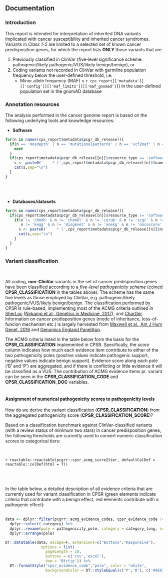 ## Documentation

### Introduction

This report is intended for interpretation of inherited DNA variants implicated with cancer susceptibility and inherited cancer syndromes. Variants in *Class 1-5* are limited to a selected set of known cancer predisposition genes, for which the report lists __ONLY__ those variants that are

1. Previously classified in ClinVar (five-level significance scheme: pathogenic/likely pathogenic/VUS/likely benign/benign), or
2. Coding variants not recorded in ClinVar with germline population frequency below the user-defined threshold, i.e. 
    * Minor allele frequency (MAF) < `r cps_report[['metadata']][['config']][['maf_limits']][['maf_gnomad']]`) in the user-defined population set in the gnomAD database


### Annotation resources

The analysis performed in the cancer genome report is based on the following underlying tools and knowledge resources:

* __Software__ 
```r
for(n in names(cps_report$metadata$pcgr_db_release)){
  if(n == 'mosdepth' | n == 'mutationalpatterns' | n == 'vcf2maf' | n == 'maftools'){
    next
  }
  if(cps_report$metadata$pcgr_db_release[[n]]$resource_type == 'software'){
    s <- paste0('    * [',cps_report$metadata$pcgr_db_release[[n]]$name,'](',cps_report$metadata$pcgr_db_release[[n]]$url,') - ',cps_report$metadata$pcgr_db_release[[n]]$description, ' (',cps_report$metadata$pcgr_db_release[[n]]$version,')')
    cat(s,sep="\n")
  }
}

```
<br><br>

* __Databases/datasets__ 
```r
for(n in names(cps_report$metadata$pcgr_db_release)){
  if(cps_report$metadata$pcgr_db_release[[n]]$resource_type != 'software'){
    if(n != 'cbmdb' & n != 'chembl' & n != 'corum' & n != 'icgc' & n != 'tcga' & n != 'cosmic' & n != 'dgidb' & n != 'ct' & 
       n != 'kegg' & n != 'disgenet' & n != 'onekg' & n != 'oncoscore' & n != 'tcga-pcdm' & n != 'opentargets'){
      s <- paste0('    * [',cps_report$metadata$pcgr_db_release[[n]]$name,'](',cps_report$metadata$pcgr_db_release[[n]]$url,') - ',cps_report$metadata$pcgr_db_release[[n]]$description, ' (',cps_report$metadata$pcgr_db_release[[n]]$version,')')
      cat(s,sep="\n")
    }
  }
}

```

### Variant classification

<br>

All coding, <b>non-ClinVar</b> variants in the set of cancer predisposition genes have been classified according to a <i>five-level pathogenicity scheme</i> (coined <b>CPSR_CLASSIFICATION</b> in the tables above). The scheme has the same five levels as those employed by ClinVar, e.g. pathogenic/likely pathogenic/VUS/likely benign/benign. The classification performed by CPSR is rule-based, implementing most of the ACMG criteria outlined in [SherLoc](https://www.invitae.com/en/variant-classification/) ([Nykamp et al., Genetics in Medicine, 2017](https://www.ncbi.nlm.nih.gov/pubmed/28492532)), and [CharGer](https://github.com/ding-lab/CharGer). Information on cancer predisposition genes (mode of inheritance, loss-of-funcion mechanism etc.) is largely harvested from [Maxwell et al., Am J Hum Genet, 2016](https://www.ncbi.nlm.nih.gov/pubmed/27153395) and [Genomics England PanelApp](https://panelapp.genomicsengland.co.uk/). 

The ACMG criteria listed in the table below form the basis for the <b>CPSR_CLASSIFICATION</b> implemented in CPSR. Specifically, the <i>score</i> column indicates how much each evidence item contribute to either of the two pathogenicity poles (positive values indicate pathogenic support, negative values indicate benign support). Evidence score along each pole ('B' and 'P') are aggregated, and if there is conflicting or little evidence it will be classified as a VUS. The contribution of ACMG evidence items pr. variant can be seen in the <b>CPSR_CLASSIFICATION_CODE</b> and <b>CPSR_CLASSIFICATION_DOC</b> variables.
<br><br>

#### Assignment of numerical pathogenicity scores to pathogenicity levels

How do we derive the variant classification (<b>CPSR_CLASSIFICATION</b>) from the aggregated pathogenicity score (<b>CPSR_CLASSIFICATION_SCORE</b>)?

Based on a classification benchmark against ClinVar-classified variants (with a review status of minimum two stars) in cancer predisposition genes, the following thresholds are currently used to convert numeric classification scores to categorical tiers:

<br>

`r reactable::reactable(pcgrr::cpsr_acmg_score2tier, defaultColDef = reactable::colDef(html = T))`

<br><br>

In the table below, a detailed description of all evidence criteria that are currently used for variant classification in CPSR (green elements indicate criteria that contribute with a benign effect, red elements contribute with a pathogenic effect):<br><br>


```r
data <- dplyr::filter(pcgrr::acmg_evidence_codes, cpsr_evidence_code != 'ACMG_BS2_1' & cpsr_evidence_code != 'ACMG_BS2_2' & cpsr_evidence_code != 'ACMG_BS2_3') %>% 
  dplyr::select(-category) %>% 
  dplyr::rename(pole = pathogenicity_pole, category = category_long, score = path_score) %>% 
  dplyr::arrange(pole)

DT::datatable(data, escape=F, extensions=c("Buttons","Responsive"), 
                options = list(
                  pageLength = 10,
                  buttons = c('csv','excel'),
                  dom = 'Bfrtip')) %>%
  DT::formatStyle("cpsr_evidence_code","pole", color = "white", 
                  backgroundColor = DT::styleEqual(c('P','B'), c('#9E0142','#077009')))
```


